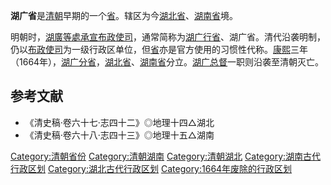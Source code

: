 '''湖广省'''是[[清朝|清朝]]早期的一个[[省_(清朝)|省]]。辖区为今[[湖北省|湖北省]]、[[湖南省|湖南省]]境。

明朝时，[[湖廣等處承宣布政使司|湖廣等處承宣布政使司]]，通常简称为[[湖广行省|湖广行省]]、湖广省。清代沿袭明制，仍以[[布政使司|布政使司]]为一级行政区单位，但[[省_(清朝)|省]]亦是官方使用的习惯性代称。[[康熙|康熙]]三年（1664年），[[湖广分省|湖广分省]]，[[湖北省_(清)|湖北省]]、[[湖南省_(清)|湖南省]]分立。[[湖广总督|湖广总督]]一职则沿袭至清朝灭亡。

== 参考文献 ==

*《清史稿·卷六十七·志四十二》◎地理十四△湖北
*《清史稿·卷六十八·志四十三》◎地理十五△湖南

{{清朝行政区划}}

[[Category:清朝省份|Category:清朝省份]]
[[Category:清朝湖南|Category:清朝湖南]]
[[Category:清朝湖北|Category:清朝湖北]]
[[Category:湖南古代行政区划|Category:湖南古代行政区划]]
[[Category:湖北古代行政区划|Category:湖北古代行政区划]]
[[Category:1664年废除的行政区划|Category:1664年废除的行政区划]]